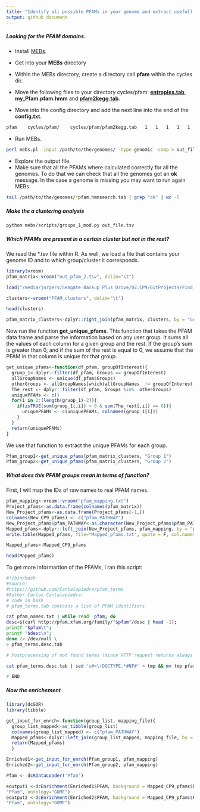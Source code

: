 ```yaml
---
title: "Identify all possible PFAMs in your genome and extract usefull information"
output: github_document
---
```


##### Looking for the PFAM domains.

- Install [MEBs](https://github.com/valdeanda/mebs).

- Get into your **MEBs** directory

- Within the MEBs directory, create a directory call **pfam** within the cycles dir. 

- Move the following files to your directory cycles/pfam: [**entropies.tab**](https://github.com/mirnavazquez/Find_all_pfams/blob/master/data/), **my_Pfam.pfam.hmm** and [**pfam2kegg.tab**](https://github.com/mirnavazquez/Find_all_pfams/blob/master/data/). 

- Move into the config directory and add the next line into the end of the **config.txt**.

```bash
pfam	cycles/pfam/	cycles/pfam/pfam2kegg.tab	1	1	1	1	1	1	1	1
```

- Run MEBs.

```bash
perl mebs.pl -input /path/to/the/genomes/ -type genomic -comp > out_file.tsv
```

- Explore the output file. 
- Make sure that all the PFAMs where calculated correctly for all the genomes. To do that we can check that all the genomes got an **ok** message. In the case a genome is missing you may want to run again MEBs.

```bash
tail /path/to/the/genomes/*pfam.hmmsearch.tab | grep "ok" | wc -l
```

##### Make the a clustering analysis

```bash
python mebs/scripts/groups_1_mod.py out_file.tsv
```

##### Which PFAMs are present in a certain cluster but not in the rest? 

We read the *.tsv file within R. As well, we load a file that contains your genome ID and to which group/cluster it corresponds. 

```r
library(vroom)
pfam_matrix<-vroom("out_pfam_2.tsv", delim="\t")
```

```r
load("/media/jorgers/Seagate Backup Plus Drive/02.CP9/GitProjects/Find_all_pfams/data/Cluser.RData")
```

```r
clusters<-vroom("PFAM_clusters", delim="\t")
```

```r
head(clusters)
```

```r
pfam_matrix_clusters<-dplyr::right_join(pfam_matrix, clusters, by = "Genomes")
```

Now run the function **get_unique_pfams**. This function that takes the PFAM data frame and parse the information based on any user group. It sums all the values of each column for a given group and the rest. If the group's sum is greater than 0, and if the sum of the rest is equal to 0, we assume that the PFAM in that column is unique for that group. 

```r
get_unique_pfams<-function(df_pfam, groupOfInterest){
  gruop_1<-dplyr::filter(df_pfam, Groups == groupOfInterest)
  allGroupNames <- unique(df_pfam$Groups)
  otherGroups <- allGroupNames[which(allGroupNames  != groupOfInterest )]
  The_rest <- dplyr::filter(df_pfam, Groups %in%  otherGroups)
  uniquePFAMs <- c()
  for(i in 2:(length(gruop_1)-2)){
    if(isTRUE(sum(gruop_1[,i]) > 0 & sum(The_rest[,i]) == 0)){
      uniquePFAMs <- c(uniquePFAMs, colnames(gruop_1[i]))
    }
  }
  return(uniquePFAMs)
}

```

We use that function to extract the unique PFAMs for each group. 

```r
Pfam_group1<-get_unique_pfams(pfam_matrix_clusters, "Group 1")
Pfam_group2<-get_unique_pfams(pfam_matrix_clusters, "Group 2")
```

##### What does this PFAM groups mean in terms of function?

First, I will map the IDs of raw names to real PFAM names.

```r
pfam_mapping<-vroom::vroom("pfam_mapping.txt")
Project_pfams<-as.data.frame(colnames(pfam_matrix))
New_Project_pfams<-as.data.frame(Project_pfams[-1,])
colnames(New_CP9_pfams) <- c("pfam_PATHWAY")
New_Project_pfams$pfam_PATHWAY<-as.character(New_Project_pfams$pfam_PATHWAY)
Mapped_pfams<-dplyr::left_join(New_Project_pfams, pfam_mapping, by = "pfam_PATHWAY")
write.table(Mapped_pfams, file="Mapped_pfams.txt", quote = F, col.names = T, row.names = F, sep = "\t")
```

```r
Mapped_pfams<-Mapped_CP9_pfams
```

```r
head(Mapped_pfams)
```

To get more informartion of the PFAMs, I ran this script: 

```bash
#!/bin/bash
#Source:
#https://github.com/Cantalapiedra/pfam_terms
#Author Carlos Cantalapiedra:
# code in bash
# pfam_terms.tab contains a list of PFAM identifiers

cat pfam_names.txt | while read  pfam; do
desc=$(curl http://pfam.xfam.org/family/"$pfam"/desc | head -1);
printf "$pfam\t";
printf "$desc\n";
done 2> /dev/null \
> pfam_terms.desc.tab

# Postprocessing of not found terms (since HTTP request returns always 200, even when the PFAM term was not found and an error is reported in HTML)

cat pfam_terms.desc.tab | sed 's#<\!DOCTYPE.*#NF#' > tmp && mv tmp pfam_terms.desc.tab

# END
```

##### Now the enrichement

```r
library(dcGOR)
library(tibble)
```

```r
get_input_for_enrch<-function(group_list, mapping_file){
  group_list_mapped<-as_tibble(group_list)
  colnames(group_list_mapped) <- c("pfam_PATHWAY")
  Mapped_pfams<-dplyr::left_join(group_list_mapped, mapping_file, by = "pfam_PATHWAY")
  return(Mapped_pfams)
  }
```

```r
Enriched1<-get_input_for_enrch(Pfam_group1, pfam_mapping)
Enriched2<-get_input_for_enrch(Pfam_group2, pfam_mapping)
```

```r
Pfam <- dcRDataLoader('Pfam')
```

```r
eoutput1 <-dcEnrichment(Enriched1$PFAM, background = Mapped_CP9_pfams$PFAM, domain = 
"Pfam", ontology="GOMF")
eoutput2 <-dcEnrichment(Enriched2$PFAM, background = Mapped_CP9_pfams$PFAM, domain = 
"Pfam", ontology="GOMF")
```
